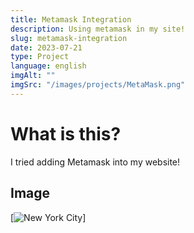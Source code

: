 ```yaml
---
title: Metamask Integration
description: Using metamask in my site!
slug: metamask-integration
date: 2023-07-21
type: Project
language: english
imgAlt: ""
imgSrc: "/images/projects/MetaMask.png"
---
```


# What is this?

I tried adding Metamask into my website!

## Image

[![New York City](../public/images/projects/MetaMask.png)]
